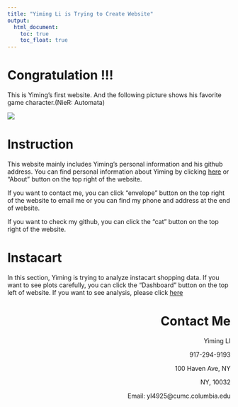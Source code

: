 ```yaml
---
title: "Yiming Li is Trying to Create Website"
output: 
  html_document:
    toc: true
    toc_float: true
---
```


# Congratulation !!! 

This is Yiming's first website. And the following picture shows his favorite game character.(NieR: Automata)

![](images/NieR.jpg)

# Instruction
This website mainly includes Yiming's personal information and his github address. You can find personal information about Yiming by clicking [here](https://chongchongknight.github.io/about.html) or "About" button on the top right of the website. 

If you want to contact me, you can click "envelope" button on the top right of the website to email me or you can find my phone and address at the end of website.

If you want to check my github, you can click the "cat" button on the top right of the website. 


# Instacart 
In this section, Yiming is trying to analyze instacart shopping data. If you want to see plots carefully, you can click the "Dashboard" button on the top left of website. If you want to see analysis, please click [here](https://chongchongknight.github.io/plotly.html)



<h1 style="text-align:right">Contact Me</h1>
<p align="right" >Yiming LI</p>
<p align="right" >917-294-9193</p>
<p align="right" >100 Haven Ave, NY</p>
<p align="right" >NY, 10032</p>
<p align="right" >Email: yl4925@cumc.columbia.edu</p>
